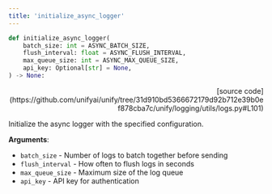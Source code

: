```yaml
---
title: 'initialize_async_logger'
---
```


```python
def initialize_async_logger(
    batch_size: int = ASYNC_BATCH_SIZE,
    flush_interval: float = ASYNC_FLUSH_INTERVAL,
    max_queue_size: int = ASYNC_MAX_QUEUE_SIZE,
    api_key: Optional[str] = None,
) -> None:
```

<p align="right">[source code](https://github.com/unifyai/unify/tree/31d910bd5366672179d92b712e39b0ef878cba7c/unify/logging/utils/logs.py#L101)</p>

Initialize the async logger with the specified configuration.

**Arguments**:

- `batch_size` - Number of logs to batch together before sending
- `flush_interval` - How often to flush logs in seconds
- `max_queue_size` - Maximum size of the log queue
- `api_key` - API key for authentication